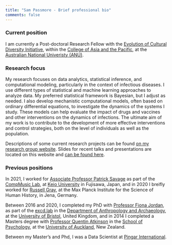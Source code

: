 ```yaml
---
title: "Sam Passmore - Brief professional bio"
comments: false
---
```


### Current position

I am currently a Post-doctoral Research Fellow with the [Evolution of Cultural Diversity Initiative](https://evolutionofculturaldiversity.anu.edu.au/), within the [College of Asia and the Pacific](https://asiapacific.anu.edu.au/), at the [Australian National Univeristy (ANU)](https://www.anu.edu.au/).

### Research focus

My research focuses on data analytics, statistical inference, and computational modeling, particularly in the context of infectious diseases. I use different types of statistical and machine learning approaches to analyze data. My preferred statistical framework is Bayesian, but I adjust as needed. I also develop mechanistic computational models, often based on ordinary differential equations, to investigate the dynamics of the systems I study. These models can help evaluate the impact of drugs and vaccines and other interventions on the dynamics of infections. The ultimate aim of my work is to contribute to the development of more effective interventions and control strategies, both on the level of individuals as well as the population.

 
<!-- My work covers both the individual level (the immunology, virology, microbiology scale) and the population level (the epidemiology, ecology, evolution scale).  -->

Descriptions of some current research projects can be found [on my research group website](https://handelgroup.uga.edu/). Slides for recent talks and presentations are located on this website and [can be found here](presentations.qmd).


### Previous positions

In 2021, I worked for [Associate Professor Patrick Savage](https://patrickesavage.wordpress.com/) as part of the [CompMusic Lab](https://sites.google.com/view/comp-music-lab/home), at [Keio University](https://www.sfc.keio.ac.jp/en/) in Fujisawa, Japan, and in 2020 I breifly worked for [Russell Gray](https://www.mpg.de/14978299/evolutionary-anthropology-gray), at the Max Planck Institute for the Science of Human History, in Jena, Germany. 

Between 2016 and 2020, I completed my PhD with [Professor Fiona Jordan](https://www.bristol.ac.uk/people/person/Fiona-Jordan-ff4820d0-9a45-487d-83d6-f14c30bfde34/), as part of the [excd.lab](https://excd.org/) in the [Department of Anthropology and Archaeology](https://www.bristol.ac.uk/archanth/), at the [University of Bristol](https://www.bristol.ac.uk/), United Kingdom, and in 2014 I completed a Masters degree with [Professor Quentin Atkinson](https://www.quentinatkinson.com/) in the [School of Psychology](https://www.auckland.ac.nz/en/science/about-the-faculty/school-of-psychology.html), at the [University of Auckland](https://www.auckland.ac.nz/en.html), New Zealand. 

Between my Master's and Phd, I was a Data Scientist at [Pingar International](https://www.pingar.com/). 


